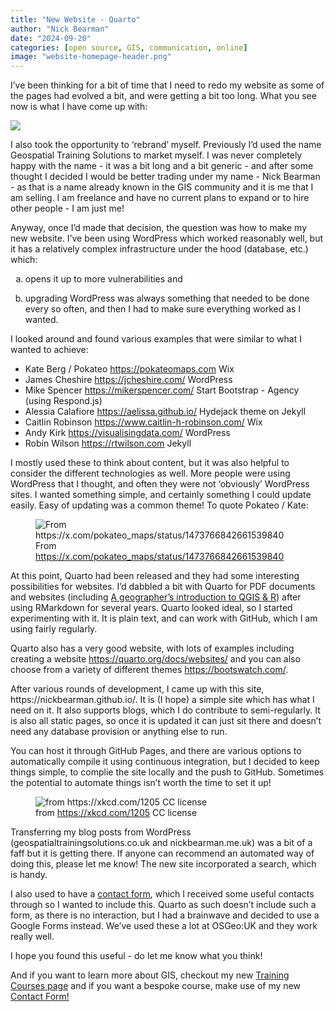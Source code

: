 ```yaml
---
title: "New Website - Quarto"
author: "Nick Bearman"
date: "2024-09-20"
categories: [open source, GIS, communication, online]
image: "website-homepage-header.png"
---
```



I've been thinking for a bit of time that I need to redo my website as some of the pages had evolved a bit, and were getting a bit too long. What you see now is what I have come up with:

![](website-homepage.png)

I also took the opportunity to 'rebrand' myself. Previously I'd used the name Geospatial Training Solutions to market myself. I was never completely happy with the name - it was a bit long and a bit generic - and after some thought I decided I would be better trading under my name - Nick Bearman - as that is a name already known in the GIS community and it is me that I am selling. I am freelance and have no current plans to expand or to hire other people - I am just me!

Anyway, once I'd made that decision, the question was how to make my new website. I've been using WordPress which worked reasonably well, but it has a relatively complex infrastructure under the hood (database, etc.) which:

a) opens it up to more vulnerabilities and 

b) upgrading WordPress was always something that needed to be done every so often, and then I had to make sure everything worked as I wanted. 

I looked around and found various examples that were similar to what I wanted to achieve:

- Kate Berg / Pokateo [https://pokateomaps.com](https://pokateomaps.com) Wix
- James Cheshire [https://jcheshire.com/](https://jcheshire.com/) WordPress 
- Mike Spencer [https://mikerspencer.com/](https://mikerspencer.com/) Start Bootstrap - Agency (using Respond.js)
- Alessia Calafiore [https://aelissa.github.io/](https://aelissa.github.io/) Hydejack theme on Jekyll
- Caitlin Robinson [https://www.caitlin-h-robinson.com/](https://www.caitlin-h-robinson.com/) Wix
- Andy Kirk [https://visualisingdata.com/](https://visualisingdata.com/) WordPress
- Robin Wilson [https://rtwilson.com](https://rtwilson.com) Jekyll

I mostly used these to think about content, but it was also helpful to consider the different technologies as well. More people were using WordPress that I thought, and often they were not 'obviously' WordPress sites. I wanted something simple, and certainly something I could update easily. Easy of updating was a common theme! To quote Pokateo / Kate:

![From [https://x.com/pokateo_maps/status/1473766842661539840](https://x.com/pokateo_maps/status/1473766842661539840)](pokateo-tweet.png)

At this point, Quarto had been released and they had some interesting possibilities for websites. I'd dabbled a bit with Quarto for PDF documents and websites (including [A geographer's introduction to QGIS & R](https://www.rgs.org/research/higher-education-resources/a-geographers-introduction-to-qgis)) after using RMarkdown for several years. Quarto looked ideal, so I started experimenting with it. It is plain text, and can work with GitHub, which I am using fairly regularly. 

Quarto also has a very good website, with lots of examples including creating a website [https://quarto.org/docs/websites/](https://quarto.org/docs/websites/) and you can also choose from a variety of different themes [https://bootswatch.com/](https://bootswatch.com/). 

After various rounds of development, I came up with this site, https://nickbearman.github.io/. It is (I hope) a simple site which has what I need on it. It also supports blogs, which I do contribute to semi-regularly. It is also all static pages, so once it is updated it can just sit there and doesn't need any database provision or anything else to run. 

You can host it through GitHub Pages, and there are various options to automatically compile it using continuous integration, but I decided to keep things simple, to complie the site locally and the push to GitHub. Sometimes the potential to automate things isn't worth the time to set it up!

![from [https://xkcd.com/1205](https://xkcd.com/1205) CC license](https://imgs.xkcd.com/comics/is_it_worth_the_time.png)



Transferring my blog posts from WordPress (geospatialtrainingsolutions.co.uk and nickbearman.me.uk) was a bit of a faff but it is getting there. If anyone can recommend an automated way of doing this, please let me know! The new site incorporated a search, which is handy. 

I also used to have a [contact form](https://docs.google.com/forms/d/e/1FAIpQLSckfjf0U43ysotj4sS68bZ85DHijqTSy3vJcdBa5oC275TwUg/viewform), which I received some useful contacts through so I wanted to include this. Quarto as such doesn't include such a form, as there is no interaction, but I had a brainwave and decided to use a Google Forms instead. We've used these a lot at OSGeo:UK and they work really well. 

I hope you found this useful - do let me know what you think!

And if you want to learn more about GIS, checkout my new [Training Courses page](../../training-courses.html) and if you want a bespoke course, make use of my new [Contact Form!](https://docs.google.com/forms/d/e/1FAIpQLSckfjf0U43ysotj4sS68bZ85DHijqTSy3vJcdBa5oC275TwUg/viewform) 
